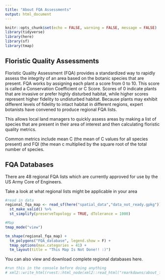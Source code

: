 ```yaml
---
title: "About FQA Assessments"
output: html_document
---
```


```r
knitr::opts_chunk$set(echo = FALSE, warning = FALSE, message = FALSE)
library(tidyverse)
library(here)
library(sf)
library(tmap)
```

## Floristic Quality Assessments

Floristic Quality Assessment (FQA) provides a standardized way to rapidly assess the integrity of an area based on the botanic species that are present. FQA works by assigning each plant a score from 0 to 10. This score is called a Conservation Coefficient or C Score. Scores of 0 indicate plants that are invasive or prefer highly disturbed habitat, while higher scores represent higher fidelity to undisturbed habitat. Because plants may exhibit different levels of fidelity to intact habitat in different regions, expert botanists have convened to produce regional FQA lists.

This allows local land managers to quickly assess areas by making a list of species that are present in their area of interest and then calculating floristic quality metrics.

Common metrics include mean C (the mean of C values for all species present) and FQI (the mean c multiplied by the square root of the total number of species.

## FQA Databases

There are 48 regional FQA lists which are currently approved for use by the US Army Core of Engineers. 

Take a look at what regional lists might be applicable in your area

```r
#read in data
regional_fqa_map <- read_sf(here("spatial_data","data_not_ready.gpkg")) %>%
  st_make_valid() %>%
  st_simplify(preserveTopology = TRUE, dTolerance = 1000)

#Map
tmap_mode("view")

tm_shape(regional_fqa_map) +
  tm_polygons("FQA_database", legend.show = F) +
  tmap_options(max.categories = 41) +
  tm_layout(title = "This Map Is Not Done!! :)")
```

You can also view and download complete regional databases here.

```r
#run this in the console before doing anything
# xml2::write_html(rvest::html_node(xml2::read_html("rmarkdowns/about_fqa.html"), "body"), file = "rmarkdowns/about_fqa2.html")
```

